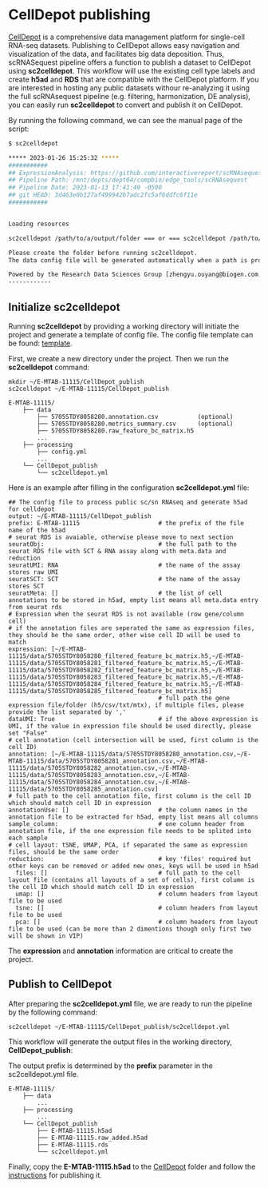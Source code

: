 # CellDepot publishing

[CellDepot](https://www.sciencedirect.com/science/article/pii/S0022283621006665){target="_blank"} is a comprehensive data management platform for single-cell RNA-seq datasets. Publishing to CellDepot allows easy navigation and visualization of the data, and facilitates big data deposition. Thus, scRNASequest pipeline offers a function to publish a dataset to CellDepot using **sc2celldepot**. This workflow will use the existing cell type labels and create **h5ad** and **RDS** that are compatible with the CellDepot platform. If you are interested in hosting any public datasets withour re-analyzing it using the full scRNAsequest pipeline (e.g. filtering, harmonization, DE analysis), you can easily run **sc2celldepot** to convert and publish it on CellDepot.

By running the following command, we can see the manual page of the script:

```bash
$ sc2celldepot

***** 2023-01-26 15:25:32 *****
###########
## ExpressionAnalysis: https://github.com/interactivereport/scRNAsequest.git
## Pipeline Path: /mnt/depts/dept04/compbio/edge_tools/scRNAsequest
## Pipeline Date: 2023-01-13 17:41:49 -0500
## git HEAD: 3d463e0b127af499942b7adc2fc5af6ddfc6f11e
###########


Loading resources

sc2celldepot /path/to/a/output/folder === or === sc2celldepot /path/to/a/config/file

Please create the folder before running sc2celldepot.
The data config file will be generated automatically when a path is provided

Powered by the Research Data Sciences Group [zhengyu.ouyang@biogen.com;yuhenry.sun@biogen.com]
------------
```

## Initialize sc2celldepot

Running **sc2celldepot** by providing a working directory will initiate the project and generate a template of config file. The config file template can be found: [template](https://github.com/interactivereport/scRNAsequest/blob/main/src/external2h5ad.yml){target="_blank"}.

First, we create a new directory under the project. Then we run the **sc2celldepot** command:

```
mkdir ~/E-MTAB-11115/CellDepot_publish
sc2celldepot ~/E-MTAB-11115/CellDepot_publish

E-MTAB-11115/
    ├── data
        ├── 5705STDY8058280.annotation.csv           (optional)
        ├── 5705STDY8058280.metrics_summary.csv      (optional)
        ├── 5705STDY8058280.raw_feature_bc_matrix.h5
        ...
    ├── processing
        ├── config.yml
        ...
    └── CellDepot_publish
        └── sc2celldepot.yml
```

Here is an example after filling in the configuration **sc2celldepot.yml** file:

```
## The config file to process public sc/sn RNAseq and generate h5ad for celldepot
output: ~/E-MTAB-11115/CellDepot_publish
prefix: E-MTAB-11115                      # the prefix of the file name of the h5ad
# seurat RDS is avaiable, otherwise please move to next section
seuratObj:                                # the full path to the seurat RDS file with SCT & RNA assay along with meta.data and reduction
seuratUMI: RNA                            # the name of the assay stores raw UMI
seuratSCT: SCT                            # the name of the assay stores SCT
seuratMeta: []                            # the list of cell annotations to be stored in h5ad, empty list means all meta.data entry from seurat rds
# Expression when the seurat RDS is not available (row gene/column cell)
# if the annotation files are seperated the same as expression files, they should be the same order, other wise cell ID will be used to match
expression: [~/E-MTAB-11115/data/5705STDY8058280_filtered_feature_bc_matrix.h5,~/E-MTAB-11115/data/5705STDY8058281_filtered_feature_bc_matrix.h5,~/E-MTAB-11115/data/5705STDY8058282_filtered_feature_bc_matrix.h5,~/E-MTAB-11115/data/5705STDY8058283_filtered_feature_bc_matrix.h5,~/E-MTAB-11115/data/5705STDY8058284_filtered_feature_bc_matrix.h5,~/E-MTAB-11115/data/5705STDY8058285_filtered_feature_bc_matrix.h5] 
                                          # full path the gene expression file/folder (h5/csv/txt/mtx), if multiple files, please provide the list separated by ','
dataUMI: True                             # if the above expression is UMI, if the value in expression file should be used directly, please set "False"
# cell annotation (cell intersection will be used, first column is the cell ID)
annotation: [~/E-MTAB-11115/data/5705STDY8058280_annotation.csv,~/E-MTAB-11115/data/5705STDY8058281_annotation.csv,~/E-MTAB-11115/data/5705STDY8058282_annotation.csv,~/E-MTAB-11115/data/5705STDY8058283_annotation.csv,~/E-MTAB-11115/data/5705STDY8058284_annotation.csv,~/E-MTAB-11115/data/5705STDY8058285_annotation.csv]                             # full path to the cell annotation file, first column is the cell ID which should match cell ID in expression
annotationUse: []                         # the column names in the annotation file to be extracted for h5ad, empty list means all columns
sample_column:                            # one column header from annotation file, if the one expression file needs to be splited into each sample
# cell layout: tSNE, UMAP, PCA, if separated the same as expression files, should be the same order
reduction:                                # key 'files' required but other keys can be removed or added new ones, keys will be used in h5ad
  files: []                               # full path to the cell layout file (contains all layouts of a set of cells), first column is the cell ID which should match cell ID in expression
  umap: []                                # column headers from layout file to be used
  tsne: []                                # column headers from layout file to be used
  pca: []                                 # column headers from layout file to be used (can be more than 2 dimentions though only first two will be shown in VIP)
```

The **expression** and **annotation** information are critical to create the project.

## Publish to CellDepot

After preparing the **sc2celldepot.yml** file, we are ready to run the pipeline by the following command:

```
sc2celldepot ~/E-MTAB-11115/CellDepot_publish/sc2celldepot.yml
```

This workflow will generate the output files in the working directory, **CellDepot_publish**:

The output prefix is determined by the **prefix** parameter in the sc2celldepot.yml file.

```
E-MTAB-11115/
    ├── data
        ...
    ├── processing
        ...
    └── CellDepot_publish
        ├── E-MTAB-11115.h5ad
        ├── E-MTAB-11115.raw_added.h5ad
        ├── E-MTAB-11115.rds
        └── sc2celldepot.yml
```

Finally, copy the **E-MTAB-11115.h5ad** to the [CellDepot](https://github.com/interactivereport/CellDepot){target="_blank"} folder and follow the [instructions](https://interactivereport.github.io/CellDepot/bookdown/docs/){target="_blank"} for publishing it.